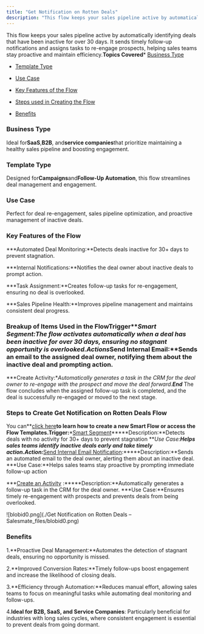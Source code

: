```yaml
---
title: "Get Notification on Rotten Deals"
description: "This flow keeps your sales pipeline active by automatically identifying deals that have been inactive for over 30 days. It sends timely follow-up noti..."
---
```


This flow keeps your sales pipeline active by automatically identifying deals that have been inactive for over 30 days. It sends timely follow-up notifications and assigns tasks to re-engage prospects, helping sales teams stay proactive and maintain efficiency.**Topics Covered***   [Business Type](https://support.salesmate.io/hc/en-us/articles/42361349454873-Get-Notification-on-Rotten-Deals#h_01JHQ6C26E8V4VXF2DPX88JQ5X)

*   [Template Type](https://support.salesmate.io/hc/en-us/articles/42361349454873-Get-Notification-on-Rotten-Deals#h_01JHQ6C26E0AP849CM0M7JKHBQ)

*   [Use Case](https://support.salesmate.io/hc/en-us/articles/42361349454873-Get-Notification-on-Rotten-Deals#h_01JHQ6C26E5HA71SBKSYN23Z2J)

*   [Key Features of the Flow](https://support.salesmate.io/hc/en-us/articles/42361349454873-Get-Notification-on-Rotten-Deals#h_01JHQ6CDX93G0GMS9CR7VD1CJC)

*   [Steps used in Creating the Flow](https://support.salesmate.io/hc/en-us/articles/42361349454873-Get-Notification-on-Rotten-Deals#h_01JHQ6D9FP7E30XZ31VCKPAV5N)

*   [Benefits](https://support.salesmate.io/hc/en-us/articles/42361349454873-Get-Notification-on-Rotten-Deals#h_01JHMMFTE8KF6T0KXD903ET9CZ)


### Business Type

Ideal for**SaaS**,**B2B**, and**service companies**that prioritize maintaining a healthy sales pipeline and boosting engagement.


### Template Type

Designed for**Campaigns**and**Follow-Up Automation**, this flow streamlines deal management and engagement.


### Use Case

Perfect for deal re-engagement, sales pipeline optimization, and proactive management of inactive deals.


### Key Features of the Flow


***Automated Deal Monitoring:**Detects deals inactive for 30+ days to prevent stagnation.

***Internal Notifications:**Notifies the deal owner about inactive deals to prompt action.

***Task Assignment:**Creates follow-up tasks for re-engagement, ensuring no deal is overlooked.

***Sales Pipeline Health:**Improves pipeline management and maintains consistent deal progress.


### Breakup of Items Used in the Flow**Trigger*****Smart Segment:**The flow activates automatically when a deal has been inactive for over 30 days, ensuring no stagnant opportunity is overlooked.**Actions*****Send Internal Email:**Sends an email to the assigned deal owner, notifying them about the inactive deal and prompting action.


***Create Activity:**Automatically generates a task in the CRM for the deal owner to re-engage with the prospect and move the deal forward.**End***   The flow concludes when the assigned follow-up task is completed, and the deal is successfully re-engaged or moved to the next stage.



### Steps to Create Get Notification on Rotten Deals Flow

You can**[click here](https://support.salesmate.io/hc/en-us/articles/42361349454873-Get-Notification-on-Rotten-Deals#)**to learn how to create a new Smart Flow or access the Flow Templates.**Trigger:*****[Smart Segment](https://support.salesmate.io/hc/en-us/articles/37772408384665-Smart-Segment)*****Description:**Detects deals with no activity for 30+ days to prevent stagnation
    ***Use Case:**Helps sales teams identify inactive deals early and take timely action.**Action:*****[Send Internal Email Notification](https://support.salesmate.io/hc/en-us/articles/38138259670809-Send-Internal-Email):*****Description:**Sends an automated email to the deal owner, alerting them about an inactive deal.
    ***Use Case:**Helps sales teams stay proactive by prompting immediate follow-up action

***[Create an Activity](https://support.salesmate.io/hc/en-us/articles/38098733305753-Create-Record) :*****Description:**Automatically generates a follow-up task in the CRM for the deal owner.
    ***Use Case:**Ensures timely re-engagement with prospects and prevents deals from being overlooked.

![blobid0.png](./Get Notification on Rotten Deals – Salesmate_files/blobid0.png)


### Benefits


1.**Proactive Deal Management:**Automates the detection of stagnant deals, ensuring no opportunity is missed.


2.**Improved Conversion Rates:**Timely follow-ups boost engagement and increase the likelihood of closing deals.


3.**Efficiency through Automation:**Reduces manual effort, allowing sales teams to focus on meaningful tasks while automating deal monitoring and follow-ups.


4.**Ideal for B2B, SaaS, and Service Companies**:
    Particularly beneficial for industries with long sales cycles, where consistent engagement is essential to prevent deals from going dormant.
